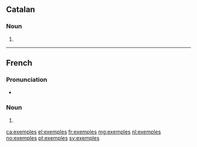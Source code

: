 ==Catalan==

===Noun===
{{head|ca|noun form}}

# {{plural of|exemple|lang=ca}}

----

==French==

===Pronunciation===
* {{IPA|/ɛ.ɡzɑ̃pl/|lang=fr}}

===Noun===
{{head|fr|noun plural form|g=m}}

# {{plural of|exemple|lang=fr}}

[[ca:exemples]]
[[el:exemples]]
[[fr:exemples]]
[[mg:exemples]]
[[nl:exemples]]
[[no:exemples]]
[[pt:exemples]]
[[sv:exemples]]